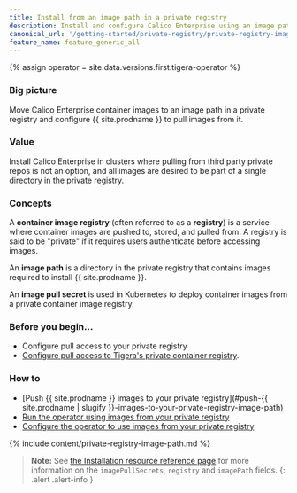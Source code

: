 ```yaml
---
title: Install from an image path in a private registry
description: Install and configure Calico Enterprise using an image path in a private registry.
canonical_url: '/getting-started/private-registry/private-registry-image-path'
feature_name: feature_generic_all
---
```


{% assign operator = site.data.versions.first.tigera-operator %}

### Big picture

Move Calico Enterprise container images to an image path in a private registry and configure {{ site.prodname }} to pull images from it.

### Value

Install Calico Enterprise in clusters where pulling from third party private repos is not an option, and all images are desired to be part of a single directory in the private registry.

### Concepts

A **container image registry** (often referred to as a **registry**) is a service where container images are pushed to, stored, and pulled from. A registry is said to be "private" if it requires users authenticate before accessing images.

An **image path** is a directory in the private registry that contains images required to install {{ site.prodname }}.

An **image pull secret** is used in Kubernetes to deploy container images from a private container image registry.

### Before you begin...

- Configure pull access to your private registry
- [Configure pull access to Tigera's private container registry]({{site.baseurl}}/getting-started/calico-enterprise#get-private-registry-credentials-and-license-key).

### How to

- [Push {{ site.prodname }} images to your private registry](#push-{{ site.prodname | slugify }}-images-to-your-private-registry-image-path)
- [Run the operator using images from your private registry](#run-the-operator-using-images-from-your-private-registry-image-path)
- [Configure the operator to use images from your private registry](#configure-the-operator-to-use-images-from-your-private-registry-image-path)

{% include content/private-registry-image-path.md %}

>**Note:** See [the Installation resource reference page]({{site.baseurl}}/reference/installation/api) for more information on the `imagePullSecrets`, `registry` and `imagePath` fields.
{: .alert .alert-info }
